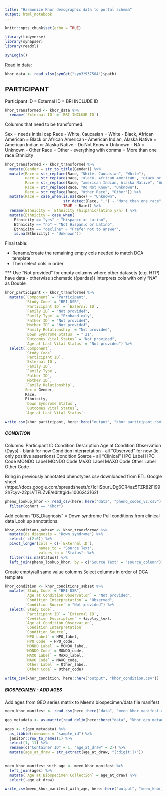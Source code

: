 ```yaml
---
title: "Harmonize Khor demographic data to portal schema"
output: html_notebook
---
```



```r
knitr::opts_chunk$set(echo = TRUE)

library(tidyverse)
library(synapser)
library(readxl)

synLogin()
```


Read in data:
```r
khor_data <- read_xlsx(synGet("syn32937504")$path)
```


## PARTICIPANT

Participant ID = External ID = BRI INCLUDE ID
```r
khor_transformed <- khor_data %>% 
  rename(`External ID` = `BRI INCLUDE ID`)
```

Columns that need to be transformed:

Sex = needs initial cap
Race
- White, Caucasian = White
- Black, African American = Black or African American
- American Indian, Alaska Native = American Indian or Alaska Native
- Do Not Know = Unknown
- NA = Unknown
- Other Race = Other
- everything with comma = More than one race
Ethnicity

```r
khor_transformed <- khor_transformed %>% 
  mutate(Gender = str_to_title(Gender)) %>% 
  mutate(Race = str_replace(Race, "White, Caucasian", "White"),
         Race = str_replace(Race, "Black, African American", "Black or African American"),
         Race = str_replace(Race, "American Indian, Alaska Native", "American Indian or Alaska Native"),
         Race = str_replace(Race, "Do Not Know", "Unknown"),
         Race = str_replace(Race, "Other Race", "Other")) %>% 
  mutate(Race = case_when(is.na(Race) ~ "Unknown",
                          str_detect(Race, ",") ~ "More than one race",
                          TRUE ~ Race)) %>% 
  rename(Ethnicity = `Ethnicity (hispanic/latino y/n)`) %>% 
  mutate(Ethnicity = case_when(
    Ethnicity == "yes" ~ "Hispanic or Latino",
    Ethnicity == "no" ~ "Not Hispanic or Latino",
    Ethnicity == "decline" ~ "Prefer not to answer",
    is.na(Ethnicity) ~ "Unknown"))
```


Final table:

- Rename/create the remaining empty cols needed to match DCA template
- Then select cols in order 

*** Use "Not provided" for empty columns where other datasets (e.g. HTP) have data - otherwise schematic ({pandas}) interprets cols with only "NA" as Double

```r
khor_participant <- khor_transformed %>% 
  mutate(`Component` = "Participant",
         `Study Code` = "BRI-DSR",
         `Participant ID` = `External ID`,
         `Family ID` = "Not provided",
         `Family Type` = "Proband-only",
         `Father ID` = "Not provided",
         `Mother ID` = "Not provided",
         `Family Relationship` = "Not provided",
         `Down Syndrome Status` = "T21",
         `Outcomes Vital Status` = "Not provided",
         `Age at Last Vital Status` = "Not provided") %>% 
  select(`Component`,
         `Study Code`,
         `Participant ID`,
         `External ID`,
         `Family ID`,
         `Family Type`,
         `Father ID`,
         `Mother ID`,
         `Family Relationship`,
         Sex = Gender,
         Race,
         Ethnicity,
         `Down Syndrome Status`,
         `Outcomes Vital Status`,
         `Age at Last Vital Status`)

```


```r
write_csv(khor_participant, here::here("output", "khor_participant.csv"))
```


##### CONDITION

Columns: 
Participant ID 
Condition Description 
Age at Condition Observation (Days) - blank for now 
Condition Interpretation - all "Observed" for now (ie. only positive assertions) 
Condition Source - all "Clinical" 
HPO Label 
HPO Code 
MONDO Label 
MONDO Code 
MAXO Label 
MAXO Code 
Other Label 
Other Code


Bring in previously annotated phenotypes csv downloaded from ETL Google sheet (https://docs.google.com/spreadsheets/d/1cHSburUDg6CR4az5FZR82FI992h7cyv-22pLVTFLZvE/edit#gid=1006243162)

```r
pheno_lookup_khor <- read_csv(here::here("data", "pheno_codes_v2.csv")) %>% 
  filter(cohort == "Khor")
```

Add column "DS_Diagnosis" = Down syndrome
Pull conditions from clinical data
Look up annotations
```r
khor_conditions_subset <- khor_transformed %>% 
  mutate(ds_diagnosis = "Down syndrome") %>% 
  select(-c(2:6)) %>% 
  pivot_longer(cols = c(-`External ID`), 
               names_to = "Source Text",
               values_to = "Status") %>% 
  filter(!is.na(Status)) %>% 
  left_join(pheno_lookup_khor, by = c("Source Text" = "source_column"))
```

Create empty/all same value columns
Select columns in order of DCA template
```r
khor_condition <- khor_conditions_subset %>% 
  mutate(`Study Code` = "BRI-DSR",
         `Age at Condition Observation` = "Not provided",
         `Condition Interpretation` = "Observed",
         `Condition Source` = "Not provided") %>% 
  select(`Study Code`,
         `Participant ID` = `External ID`,
         `Condition Description` = display_text,
         `Age at Condition Observation`,
         `Condition Interpretation`,
         `Condition Source`,
         `HPO Label` = HPO_label,
         `HPO Code` = HPO_code,
         `MONDO Label` = MONDO_label,
         `MONDO Code` = MONDO_code,
         `MAXO Label` = MAXO_label,
         `MAXO Code` = MAXO_code,
         `Other Label` = Other_label,
         `Other Code` = Other_code)
```

```r
write_csv(khor_condition, here::here("output", "khor_condition.csv"))
```


##### BIOSPECIMEN - ADD AGES

Add ages from GEO series matrix to Meen's biospecimen/data file manifest

```r
meen_khor_manifest <- read_csv(here::here("data", "meen_khor_manifest.csv"))

geo_metadata <- as.matrix(read_delim(here::here("data", "khor_geo_metadata_partial.txt"), delim = "\t"))
```


```r
ages <- t(geo_metadata) %>% 
  as_tibble(rownames = "sample_id") %>% 
  janitor::row_to_names(1) %>% 
  select(1, 11) %>% 
  rename(c("Container ID" = 1, "age_at_draw" = 2)) %>% 
  mutate(age_at_draw = str_extract(age_at_draw, "[:digit:]+"))
  
```

```r
meen_khor_manifest_with_age <- meen_khor_manifest %>% 
  left_join(ages) %>% 
  mutate(`Age at Biospecimen Collection` = age_at_draw) %>% 
  select(-age_at_draw)
```

```r
write_csv(meen_khor_manifest_with_age, here::here("output", "meen_khor_manifest_with_age.csv"))
```







